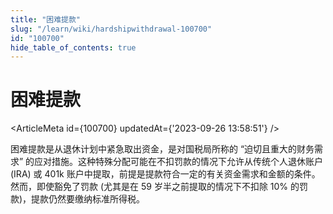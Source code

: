 ```yaml
---
title: "困难提款"
slug: "/learn/wiki/hardshipwithdrawal-100700"
id: "100700"
hide_table_of_contents: true
---
```



# 困难提款

<ArticleMeta id={100700} updatedAt={'2023-09-26 13:58:51'} />
<div className='border-solid border-b border-t-0 my-4 border-[var(--ifm-color-gray-300)]' />

困难提款是从退休计划中紧急取出资金，是对国税局所称的 “迫切且重大的财务需求” 的应对措施。这种特殊分配可能在不扣罚款的情况下允许从传统个人退休账户 (IRA) 或 401k 账户中提取，前提是提款符合一定的有关资金需求和金额的条件。然而，即使豁免了罚款 (尤其是在 59 岁半之前提取的情况下不扣除 10% 的罚款)，提款仍然要缴纳标准所得税。
